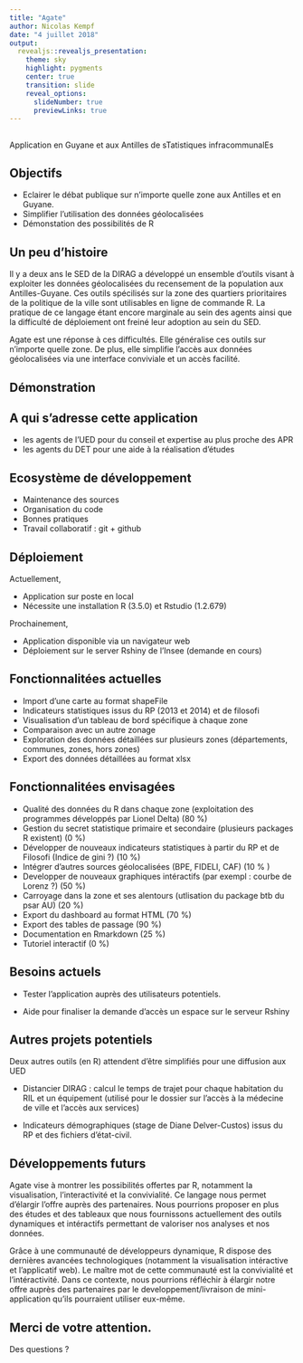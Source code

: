 ```yaml
---
title: "Agate"
author: Nicolas Kempf
date: "4 juillet 2018"
output:
  revealjs::revealjs_presentation:
    theme: sky
    highlight: pygments
    center: true
    transition: slide
    reveal_options:
      slideNumber: true
      previewLinks: true
---
```


## 

Application en Guyane et aux Antilles de sTatistiques infracommunalEs

## Objectifs

- Eclairer le débat publique sur n'importe quelle zone aux Antilles et en Guyane. 
- Simplifier l'utilisation des données géolocalisées
- Démonstation des possibilités de R 

## Un peu d'histoire

Il y a deux ans le SED de la DIRAG a développé un ensemble d'outils visant à exploiter les données géolocalisées du recensement de la population aux Antilles-Guyane. Ces outils spécilisés sur la zone des quartiers prioritaires de la politique de la ville sont utilisables en ligne de commande R. La pratique de ce langage étant encore marginale au sein des agents ainsi que la difficulté de déploiement ont freiné leur adoption au sein du SED. 

Agate est une réponse à ces difficultés. Elle généralise ces outils sur n'importe quelle zone. De plus, elle simplifie l'accès aux données géolocalisées via une interface conviviale et un accès facilité. 

## Démonstration

## A qui s'adresse cette application

- les agents de l'UED pour du conseil et expertise au plus proche des APR
- les agents du DET pour une aide à la réalisation d'études

## Ecosystème de développement

- Maintenance des sources
- Organisation du code
- Bonnes pratiques
- Travail collaboratif : git + github


## Déploiement

Actuellement,

- Application sur poste en local
- Nécessite une installation R (3.5.0) et Rstudio (1.2.679)

Prochainement,

- Application disponible via un navigateur web 
- Déploiement sur le server Rshiny de l'Insee (demande en cours)

## Fonctionnalitées actuelles

- Import d'une carte au format shapeFile 
- Indicateurs statistiques issus du RP (2013 et 2014) et de filosofi
- Visualisation d'un tableau de bord spécifique à chaque zone
- Comparaison avec un autre zonage
- Exploration des données détaillées sur plusieurs zones (départements, communes, zones, hors zones)
- Export des données détaillées au format xlsx

## Fonctionnalitées envisagées

- Qualité des données du R dans chaque zone (exploitation des programmes développés par Lionel Delta) (80 %)
- Gestion du secret statistique primaire et secondaire (plusieurs packages R existent) (0 %)
- Développer de nouveaux indicateurs statistiques à partir du RP et de Filosofi (Indice de gini ?) (10 %)
- Intégrer d'autres sources géolocalisées (BPE, FIDELI, CAF) (10 % )
- Developper de nouveaux graphiques intéractifs (par exempl : courbe de Lorenz ?) (50 %)
- Carroyage dans la zone et ses alentours (utlisation du package btb du psar AU) (20 %)
- Export du dashboard au format HTML (70 %)
- Export des tables de passage (90 %)
- Documentation en Rmarkdown (25 %)
- Tutoriel interactif (0 %)

## Besoins actuels

- Tester l'application auprès des utilisateurs potentiels.

- Aide pour finaliser la demande d'accès un espace sur le serveur Rshiny 

## Autres projets potentiels

Deux autres outils (en R) attendent d'être simplifiés pour une diffusion aux UED

- Distancier DIRAG : calcul le temps de trajet pour chaque habitation du RIL et un équipement (utilisé pour le dossier sur l'accès à la médecine de ville et l'accès aux services)

- Indicateurs démographiques (stage de Diane Delver-Custos) issus du RP et des fichiers d'état-civil.

## Développements futurs

Agate vise à montrer les possibilités offertes par R, notamment la visualisation, l'interactivité et la convivialité. Ce langage nous permet d'élargir l'offre auprès des partenaires. Nous pourrions proposer en plus des études et des tableaux que nous fournissons actuellement des outils dynamiques et intéractifs permettant de valoriser nos analyses et nos données. 



Grâce à une communauté de développeurs dynamique, R dispose des dernières avancées technologiques (notamment la visualisation intéractive et l'applicatif web). Le maître mot de cette communauté est la convivialité et l'intéractivité. Dans ce contexte, nous pourrions réfléchir à élargir notre offre auprès des partenaires par le developpement/livraison de mini-application qu'ils pourraient utiliser eux-même.  



## Merci de votre attention.

Des questions ?


